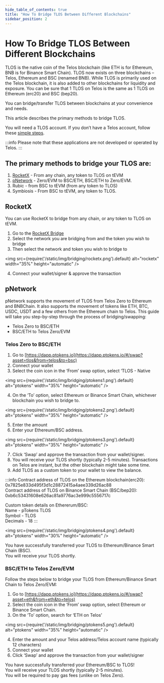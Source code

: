 ---
hide_table_of_contents: true
title: "How To Bridge TLOS Between Different Blockchains"
sidebar_position: 2
---

# How To Bridge TLOS Between Different Blockchains

TLOS is the native coin of the Telos blockchain (like ETH is for Ethereum, BNB is for Binance Smart Chain). TLOS now exists on three blockchains – Telos, Ethereum and BSC (renamed BNB). While TLOS is primarily used on the Telos blockchain, it is also added to other blockchains for liquidity and exposure. You can be sure that 1 TLOS on Telos is the same as 1 TLOS on Ethereum (erc20) and BSC (bep20). 

You can bridge/transfer TLOS between blockchains at your convenience and needs.

This article describes the primary methods to bridge TLOS. 

You will need a TLOS account. If you don’t have a Telos account, follow these [simple steps](./make-account-replace-link).

:::info
Please note that these applications are not developed or operated by Telos.
:::

## The primary methods to bridge your TLOS are:

1. [RocketX](#rocketx) - From any chain, any token to TLOS on tEVM
2. [pNetwork](#pnetwork) - Zero/EVM to BSC/ETH, BSC/ETH to Zero/EVM.
3. Rubic - from BSC to tEVM (from any token to TLOS)
4. Symbiosis - From BSC to tEVM, any token to TLOS.

## RocketX

You can use RocketX to bridge from any chain, or any token to TLOS on tEVM.

1. Go to the [RocketX Bridge](https://app.rocketx.exchange/swap/ETHEREUM.telos/TELOSEVM.telos/100?from=Telos&to=Telos&ref=lkBJrO3y)
2. Select the network you are bridging from and the token you wish to bridge
3. Then select the network and token you wish to bridge to

<img
    src={require('/static/img/bridging/rocketx.png').default}
    alt="rocketx"
    width="35%"
    height="automatic"
/>

4. Connect your wallet/signer & approve the transaction

## pNetwork

pNetwork supports the movement of TLOS from Telos Zero to Ethereum and BNBChain.
It also supports the movement of tokens like ETH, BTC, USDC, USDT and a few others from the Ethereum chain to Telos.
This guide will take you step-by-step through the process of bridging/swapping:

- Telos Zero to BSC/ETH
- BSC/ETH to Telos Zero/EVM

### Telos Zero to BSC/ETH

1. Go to [https://dapp.ptokens.io](https://dapp.ptokens.io/#/swap?asset=tlos&from=telos&to=bsc)
2. Connect your wallet
3. Select the coin icon in the ‘From’ swap option, select ‘TLOS - Native

<img
    src={require('/static/img/bridging/ptokens1.png').default}
    alt="ptokens"
    width="35%"
    height="automatic"
/>

4. On the ‘To’ option, select Ethereum or Binance Smart Chain, whichever blockchain you wish to bridge to.

<img
    src={require('/static/img/bridging/ptokens2.png').default}
    alt="ptokens"
    width="35%"
    height="automatic"
/>

5. Enter the amount
6. Enter your Ethereum/BSC address.

<img
    src={require('/static/img/bridging/ptokens3.png').default}
    alt="ptokens"
    width="35%"
    height="automatic"
/>

7. Click ‘Swap’ and approve the transaction from your wallet/signer.
8. You will receive your TLOS shortly (typically 2-5 minutes). Transactions on Telos are instant, but the other blockchain might take some time.
9. Add TLOS as a custom token to your wallet to view the balance.

:::info
Contract address of TLOS on the Ethereum blockchain(erc20):  
0x7825e833d495f3d1c28872415a4aee339d26ac88  
Contract address of TLOS on Binance Smart Chain (BSC/bep20):  
0xb6c53431608e626ac81a9776ac3e999c5556717c 
   
Custom token details on Ethererum/BSC:  
Name - pTokens TLOS  
Symbol - TLOS  
Decimals - 18
:::

<img
    src={require('/static/img/bridging/ptokens4.png').default}
    alt="ptokens"
    width="30%"
    height="automatic"
/>

You have successfully transferred your TLOS to Ethereum/Binance Smart Chain (BSC).  
You will receive your TLOS shortly.

### BSC/ETH to Telos Zero/EVM

Follow the steps below to bridge your TLOS from Ethereum/Binance Smart Chain to Telos Zero/EVM:

1. Go to [https://dapp.ptokens.io](https://dapp.ptokens.io/#/swap?asset=eth&from=eth&to=telos)
2. Select the coin icon in the ‘From’ swap option, select Ethereum or Binance Smart Chain. 
3. On the ‘To’ option, search for ‘ETH on Telos’

<img
    src={require('/static/img/bridging/ptokens5.png').default}
    alt="ptokens"
    width="35%"
    height="automatic"
/>

4. Enter the amount and your Telos address/Telos account name (typically 12 characters)
5. Connect your wallet
6. Click ‘Swap’ and approve the transaction from your wallet/signer  

You have successfully transferred your Ethereum/BSC to TLOS!  
You will receive your TLOS shortly (typically 2-5 minutes).  
You will be required to pay gas fees (unlike on Telos Zero).    

